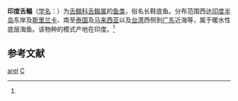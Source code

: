 {{Speciesbox
| name = 印度舌鳎
| status = 
| status_system = 
| image =Cynoglossus arel Mintern 98.jpg 
| taxon = Cynoglossus arel
| authority = (Schneider, 1801)<ref name='id8720'>{{cite web| url =http://www.bioinfo.cn/db05/BjdwSpecies.php?action=view&id=8720| title =印度舌鳎| work =《中国动物物种编目数据库》| publisher =中国科学院微生物研究所| author =中国科学院动物研究所| accessdate =2009-04-16| deadurl =yes| archiveurl =https://web.archive.org/web/20160305020810/http://www.bioinfo.cn/db05/BjdwSpecies.php?action=view&id=8720| archivedate =2016-03-05}}</ref>
}}

'''印度舌鳎'''（[[学名|学名]]：{{lang|la|''Cynoglossus arel''}}）为[[舌鳎科|舌鳎科]][[舌鳎属|舌鳎属]]的[[鱼类|鱼类]]，俗名长鞋底鱼。分布范围西达[[印度半岛|印度半岛]]东岸及[[斯里兰卡|斯里兰卡]]、南至[[泰国|泰国]]及[[马来西亚|马来西亚]]以及[[台湾|台湾]]西侧到[[广东|广东]]近海等，属于暖水性底层海鱼。该物种的模式产地在印度。<ref name='id8720'/>

== 参考文献 ==
{{reflist}}

{{Taxonbar|from=Q3751700}}

[[Category:舌鳎属|arel]]
[[Category:1801年描述的魚類|C]]